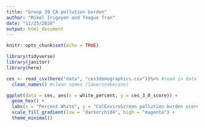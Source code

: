 ```yaml
---
title: "Group 39 CA pollution burden"
author: "Mikel Irigoyen and Teague Tran"
date: "11/25/2020"
output: html_document
---
```


```r
knitr::opts_chunk$set(echo = TRUE)

library(tidyverse)
library(janitor)
library(here)
```

```r
ces <- read_csv(here("data", "ces3demographics.csv"))%>% #read in data
  clean_names() #clean names (lowersnakecase)
```
```r
ggplot(data = ces, aes(x = white_percent, y = ces_3_0_score)) +
  geom_hex() +
  labs(x = "Percent White", y = "CalEnviroScreen pollution burden score") + 
  scale_fill_gradient(low = "darkorchid4", high = "magenta") +
  theme_minimal()
```


